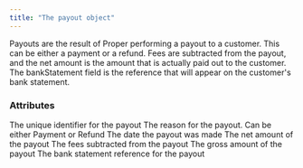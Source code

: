 ```yaml
---
title: "The payout object"
---
```


Payouts are the result of Proper performing a payout to a customer. This can be either a payment or a refund.
Fees are subtracted from the payout, and the net amount is the amount that is actually paid out to the customer.
The bankStatement field is the reference that will appear on the customer's bank statement.

### Attributes

<ResponseField name="id" type="string">
  The unique identifier for the payout
</ResponseField>

<ResponseField name="payoutReason" type="string">
  The reason for the payout. Can be either Payment or Refund
</ResponseField>

<ResponseField name="payoutDate" type="datetime">
  The date the payout was made
</ResponseField>

<ResponseField name="net" type="Amount Object">
  The net amount of the payout
</ResponseField>

<ResponseField name="fees" type="Amount Object">
  The fees subtracted from the payout
</ResponseField>

<ResponseField name="gross" type="Amount Object">
  The gross amount of the payout
</ResponseField>

<ResponseField name="bankStatement" type="String">
  The bank statement reference for the payout
</ResponseField>
